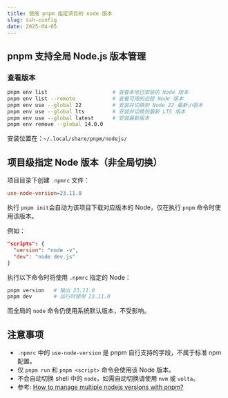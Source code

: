 ```yaml
---
title: 使用 pnpm 指定项目的 node 版本
slug: ssh-config
date: 2025-04-05
---
```



## pnpm 支持全局 Node.js 版本管理

### 查看版本
```bash
pnpm env list                     # 查看本地已安装的 Node 版本
pnpm env list --remote            # 查看可用的远程 Node 版本
pnpm env use --global 22          # 安装并切换到 Node 22 最新小版本
pnpm env use --global lts         # 安装并切换到最新 LTS 版本
pnpm env use --global latest      # 安装最新版本
pnpm env remove --global 14.0.0
```
安装位置在：`~/.local/share/pnpm/nodejs/`


## 项目级指定 Node 版本（非全局切换）

项目目录下创建 `.npmrc` 文件：

```ini
use-node-version=23.11.0
```

执行 `pnpm init`会自动为该项目下载对应版本的 Node，仅在执行 `pnpm` 命令时使用该版本。

例如：

```json
"scripts": {
  "version": "node -v",
  "dev": "node dev.js"
}
```

执行以下命令时将使用 `.npmrc` 指定的 Node：

```bash
pnpm version   # 输出 23.11.0
pnpm dev       # 运行时使用 23.11.0
```

而全局的 `node` 命令仍使用系统默认版本，不受影响。


## 注意事项

- `.npmrc` 中的 `use-node-version` 是 pnpm 自行支持的字段，不属于标准 npm 配置。
- 仅 `pnpm run` 和 `pnpm <script>` 命令会使用该 Node 版本。
- 不会自动切换 shell 中的 `node`，如需自动切换请使用 `nvm` 或 `volta`。
- 参考: [How to manage multiple nodejs versions with pnpm?](https://medium.com/frontendweb/how-to-manage-multiple-nodejs-versions-with-pnpm-8bcce90abedb)
